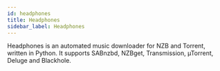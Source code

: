 ```yaml
---
id: headphones
title: Headphones
sidebar_label: Headphones
---
```


Headphones is an automated music downloader for NZB and Torrent, written in Python. It supports SABnzbd, NZBget, Transmission, µTorrent, Deluge and Blackhole.



<MissingDocs />